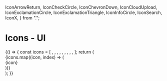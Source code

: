   IconArrowReturn,
  IconCheckCircle,
  IconChevronDown,
  IconCloudUpload,
  IconExclamationCircle,
  IconExclamationTriangle,
  IconInfoCircle,
  IconSearch,
  IconX,
} from ".";

<Meta title="Objects/Icons/UI" component={IconChevronDown} />

# Icons - UI

<Canvas>
  <Story name="default">
    {() => {
      const icons = [
        <IconArrowReturn />,
        <IconCheckCircle />,
        <IconChevronDown />,
        <IconCloudUpload />,
        <IconExclamationCircle />,
        <IconExclamationTriangle />,
        <IconInfoCircle />,
        <IconSearch />,
        <IconX />,
      ];
      return (
        <div className="grid u-align--center grid--noGutter-@xs">
          {icons.map((icon, index) => (
            <div className="cell storybook-icon" key={index}>
              {icon}
            </div>
          ))}
        </div>
      );
    }}
  </Story>
</Canvas>
